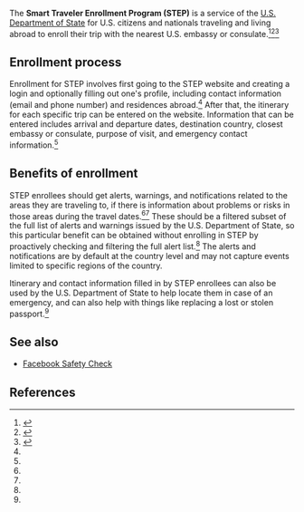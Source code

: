 {{Short description|Consular service for U.S. citizens}}
The '''Smart Traveler Enrollment Program (STEP)''' is a service of the [[U.S. Department of State]] for U.S. citizens and nationals traveling and living abroad to enroll their trip with the nearest U.S. embassy or consulate.<ref name=official>{{cite web|url = https://step.state.gov/step/|title = Smart Traveler Enrollment Program|publisher = U.S. Department of State|accessdate = April 29, 2021}}</ref><ref name=cntraveler>{{cite web|url = https://www.cntraveler.com/stories/2016-07-26/step-why-the-smart-traveler-enrollment-program-matters|title = STEP: Why the Smart Traveler Enrollment Program Matters. STEP makes it easier for the nearest U.S. Embassy to contact you in case of an emergency abroad.|last = Lagrave|first = Katherine|date = July 26, 2016|accessdate = April 29, 2021|publisher = Condé Nast Traveler}}</ref><ref name=usatoday>{{cite web|url = https://traveltips.usatoday.com/register-consulate-traveling-abroad-109663.html|title = How to Register With the US Consulate When Traveling Abroad|publisher = USA Today|accessdate = April 29, 2021}}</ref>

== Enrollment process ==

Enrollment for STEP involves first going to the STEP website and creating a login and optionally filling out one's profile, including contact information (email and phone number) and residences abroad.<ref name=official/> After that, the itinerary for each specific trip can be entered on the website. Information that can be entered includes arrival and departure dates, destination country, closest embassy or consulate, purpose of visit, and emergency contact information.<ref name=usatoday/>

== Benefits of enrollment ==

STEP enrollees should get alerts, warnings, and notifications related to the areas they are traveling to, if there is information about problems or risks in those areas during the travel dates.<ref name=cntraveler/><ref name=usatoday/> These should be a filtered subset of the full list of alerts and warnings issued by the U.S. Department of State, so this particular benefit can be obtained without enrolling in STEP by proactively checking and filtering the full alert list.<ref name=cntraveler/> The alerts and notifications are by default at the country level and may not capture events limited to specific regions of the country.

Itinerary and contact information filled in by STEP enrollees can also be used by the U.S. Department of State to help locate them in case of an emergency, and can also help with things like replacing a lost or stolen passport.<ref name=usatoday/>

== See also ==

* [[Facebook Safety Check]]
== References ==

{{reflist}}
